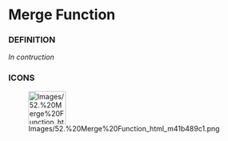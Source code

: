             
= Merge Function =
 
=== DEFINITION ===
 
''In contruction''

 
=== ICONS ===
 
[[Image:Images/52.%20Merge%20Function_html_m41b489c1.png|75x66px]]

   